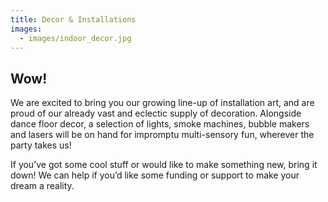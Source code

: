 ```yaml
---
title: Decor & Installations
images: 
  - images/indoor_decor.jpg
---
```

## Wow!

We are excited to bring you our growing line-up of installation art, and are proud of our already vast and eclectic supply of decoration. Alongside dance floor decor, a selection of lights, smoke machines, bubble makers and lasers will be on hand for impromptu multi-sensory fun, wherever the party takes us! 

If you’ve got some cool stuff or would like to make something new, bring it down! We can help if you’d like some funding or support to make your dream a reality.